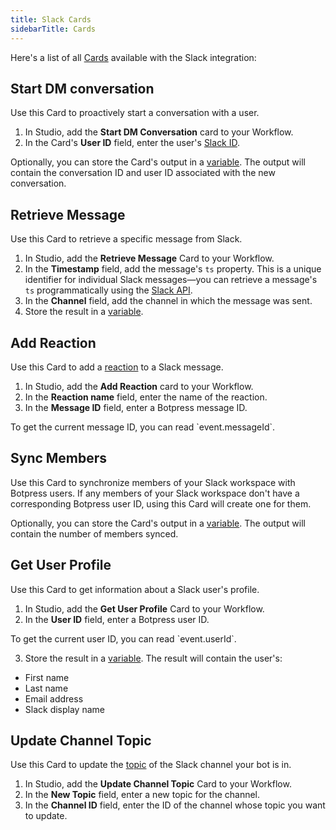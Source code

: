```yaml
---
title: Slack Cards
sidebarTitle: Cards
---
```


Here's a list of all [Cards](/learn/reference/cards/introduction) available with the Slack integration:

## Start DM conversation

Use this Card to proactively start a conversation with a user.

1. In Studio, add the **Start DM Conversation** card to your Workflow.
2. In the Card's **User ID** field, enter the user's [Slack ID](https://slack.com/help/articles/221769328-Locate-your-Slack-URL-or-ID).

Optionally, you can store the Card's output in a [variable](/learn/reference/variables/overview). The output will contain the conversation ID and user ID associated with the new conversation.

## Retrieve Message

Use this Card to retrieve a specific message from Slack.

1. In Studio, add the **Retrieve Message** Card to your Workflow.
2. In the **Timestamp** field, add the message's `ts` property. This is a unique identifier for individual Slack messages—you can retrieve a message's `ts` programmatically using the [Slack API](https://api.slack.com/messaging/retrieving#conversations).
3. In the **Channel** field, add the channel in which the message was sent.
4. Store the result in a [variable](/learn/reference/variables/overview).

## Add Reaction

Use this Card to add a [reaction](https://slack.com/help/articles/202931348-Use-emoji-and-reactions) to a Slack message.

1. In Studio, add the **Add Reaction** card to your Workflow.
2. In the **Reaction name** field, enter the name of the reaction.
3. In the **Message ID** field, enter a Botpress message ID.

  <Tip>
    To get the current message ID, you can read `event.messageId`.
  </Tip>

## Sync Members

Use this Card to synchronize members of your Slack workspace with Botpress users. If any members of your Slack workspace don't have a corresponding Botpress user ID, using this Card will create one for them.

Optionally, you can store the Card's output in a [variable](/learn/reference/variables/overview). The output will contain the number of members synced.

## Get User Profile

Use this Card to get information about a Slack user's profile.

1. In Studio, add the **Get User Profile** Card to your Workflow.
2. In the **User ID** field, enter a Botpress user ID.

  <Tip>
    To get the current user ID, you can read `event.userId`.
  </Tip>

3. Store the result in a [variable](/learn/reference/variables/overview). The result will contain the user's:

  - First name
  - Last name
  - Email address
  - Slack display name

## Update Channel Topic

Use this Card to update the [topic](https://slack.com/help/articles/201654083-Set-a-conversation-topic-or-channel-description) of the Slack channel your bot is in.

1. In Studio, add the **Update Channel Topic** Card to your Workflow.
2. In the **New Topic** field, enter a new topic for the channel.
3. In the **Channel ID** field, enter the ID of the channel whose topic you want to update.
